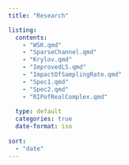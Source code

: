 ```yaml
---
title: "Research"

listing:
  contents:  
    - "WSK.qmd" 
    - "SparseChannel.qmd"
    - "Krylov.qmd" 
    - "ImprovedLS.qmd"
    - "ImpactOfSamplingRate.qmd"
    - "Spec1.qmd"
    - "Spec2.qmd"
    - "RIPofRealComplex.qmd"
    
  type: default
  categories: true
  date-format: iso
  
sort:
  - "date" 
---
```

